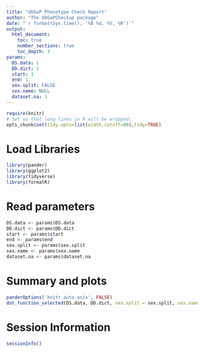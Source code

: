 ```yaml
---
title: "dbGaP Phenotype Check Report"
author: "The dbGaPCheckup package"
date: "`r format(Sys.time(), '%B %d, %Y, %R')`"
output:
  html_document:
    toc: true
    number_sections: true
    toc_depth: 3
params:
  DS.data: 1
  DD.dict: 1
  start: 1
  end: 1
  sex.split: FALSE
  sex.name: NULL
  dataset.na: 1
---
```


```r
require(knitr)
# Set so that long lines in R will be wrapped:
opts_chunk$set(tidy.opts=list(width.cutoff=80),tidy=TRUE)
```

# Load Libraries

```r
library(pander)
library(ggplot2)
library(tidyverse)
library(formatR)
```

# Read parameters

```r
DS.data <- params$DS.data
DD.dict <- params$DD.dict
start <- params$start
end <- params$end
sex.split <- params$sex.split
sex.name <- params$sex.name
dataset.na <- params$dataset.na
```

# Summary and plots

```r
panderOptions('knitr.auto.asis', FALSE)
dat_function_selected(DS.data, DD.dict, sex.split = sex.split, sex.name = sex.name, start = start, end = end, dataset.na = dataset.na)
```

# Session Information

```r
sessionInfo()
```

